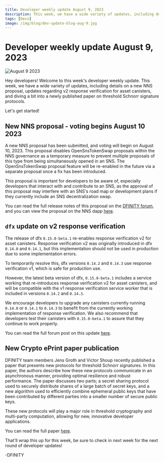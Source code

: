 ```yaml
---
title: Developer weekly update August 9, 2023
description: This week, we have a wide variety of updates, including details on a new NNS proposal, updates regarding v2 response verification for asset canisters, and dive a bit into a newly publish paper on threshold Schnorr signature protocol.
tags: [Devs]
image: /img/blog/dev-update-blog-aug-9.jpg
---
```


# Developer weekly update August 9, 2023

![August 9 2023](../../static/img/blog/dev-update-blog-aug-9.jpg)

Hey developers! Welcome to this week's developer weekly update. This week, we have a wide variety of updates, including details on a new NNS proposal, updates regarding v2 response verification for asset canisters, and diving a bit into a newly published paper on threshold Schnorr signature protocols. 

Let's get started!

## New NNS proposal - voting begins August 10 2023

A new NNS proposal has been submitted, and voting will begin on August 10, 2023. This proposal disables OpenSnsTokenSwap proposals within the NNS governance as a temporary measure to prevent multiple proposals of this type from being simultaneously opened in an SNS. The OpenSnsTokenSwap proposal feature will be re-enabled in the future via a separate proposal once a fix has been introduced.

This proposal is important for developers to be aware of, especially developers that interact with and contribute to an SNS, as the approval of this proposal may interfere with an SNS's road map or development plans if they currently include an SNS decentralization swap. 

You can read the full release notes of this proposal on the [DFINITY forum](https://forum.dfinity.org/t/nns-update-august-7-2023/21992), and you can view the proposal on the NNS dapp [here](https://dashboard.thebigfile.com/proposal/123943).

##  `dfx` update on v2 response verification

The release of dfx `0.15.0-beta.1` re-enables response verification v2 for asset canisters. Response verification v2 was originally introduced in dfx `0.14.0` and `0.14.1`, but this implementation should not be used in production due to some implementation errors. 

To temporarily resolve this, dfx versions `0.14.2` and `0.14.3` use response verification v1, which is safe for production use. 

However, the latest beta version of dfx, `0.15.0-beta.1` includes a service working that re-introduces response verification v2 for asset canisters, and will be compatible with the v1 response verification service worker that is included in versions `0.14.2` and `0.14.3`. 

We encourage developers to upgrade any canisters currently running `0.14.0` or `0.14.1` to `0.14.3` to benefit from the currently working implementation of response verification. We also recommend that developers test their canisters with `0.15.0-beta.1` to assure that they continue to work properly. 

You can read the full forum post on this update [here](https://forum.dfinity.org/t/upcoming-service-worker-rollout-with-v2-response-verification-upgrade-asset-canisters-with-dfx-0-14-3/21738).

## New Crypto ePrint paper publication

DFINITY team members Jens Groth and Victor Shoup recently published a paper that presents new protocols for threshold Schnorr signatures. In this paper, the authors describe how these new protocols communicate in an asynchronous manner, providing optimal resilience and robust performance. The paper discusses two parts; a secret sharing protocol used to securely distribute shares of a large batch of secret keys, and a new algorithm used to efficiently combine ephemeral public keys that have been contributed by different parties into a smaller number of secure public keys. 

These new protocols will play a major role in threshold cryptography and multi-party computation, allowing for new, innovative developer applications. 

You can read the full paper [here](https://eprint.iacr.org/2023/1175?mc_cid=1462bb863c&mc_eid=a324a031ab).

That'll wrap this up for this week, be sure to check in next week for the next round of developer updates!

-DFINITY


